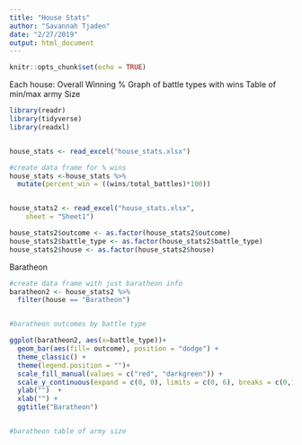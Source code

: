 ```yaml
---
title: "House Stats"
author: "Savannah Tjaden"
date: "2/27/2019"
output: html_document
---
```


```r
knitr::opts_chunk$set(echo = TRUE)
```


Each house:
Overall Winning %
Graph of battle types with wins
Table of min/max army Size


```r

library(readr)
library(tidyverse)
library(readxl)


house_stats <- read_excel("house_stats.xlsx")

#create data frame for % wins
house_stats <-house_stats %>% 
  mutate(percent_win = ((wins/total_battles)*100))


house_stats2 <- read_excel("house_stats.xlsx", 
    sheet = "Sheet1")

house_stats2$outcome <- as.factor(house_stats2$outcome)
house_stats2$battle_type <- as.factor(house_stats2$battle_type)
house_stats2$house <- as.factor(house_stats2$house)


```

Baratheon
```r


#create data frame with just baratheon info
baratheon2 <- house_stats2 %>% 
  filter(house == "Baratheon")


#baratheon outcomes by battle type

ggplot(baratheon2, aes(x=battle_type))+
  geom_bar(aes(fill= outcome), position = "dodge") +
  theme_classic() +
  theme(legend.position = "")+
  scale_fill_manual(values = c("red", "darkgreen")) +
  scale_y_continuous(expand = c(0, 0), limits = c(0, 6), breaks = c(0,1,2,3,4,5,6)) +
  ylab("")  +
  xlab("") +
  ggtitle("Baratheon")


#baratheon table of army size
 




```




